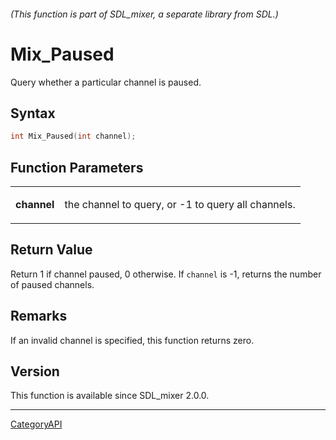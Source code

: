 ====== (This function is part of SDL_mixer, a separate library from SDL.) ======
= Mix_Paused =

Query whether a particular channel is paused.

== Syntax ==

<syntaxhighlight lang='c'>
int Mix_Paused(int channel);
</syntaxhighlight>

== Function Parameters ==

{|
|'''channel'''
|the channel to query, or -1 to query all channels.
|}

== Return Value ==

Return 1 if channel paused, 0 otherwise. If <code>channel</code> is -1,
returns the number of paused channels.

== Remarks ==

If an invalid channel is specified, this function returns zero.

== Version ==

This function is available since SDL_mixer 2.0.0.

----
[[CategoryAPI]]



